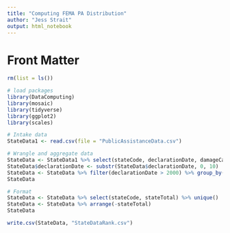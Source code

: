 ---
title: "Computing FEMA PA Distribution"
author: "Jess Strait"
output: html_notebook
---

# Front Matter

```{r}
rm(list = ls())

# load packages
library(DataComputing)
library(mosaic)
library(tidyverse)
library(ggplot2)
library(scales)

# Intake data
StateData1 <- read.csv(file = "PublicAssistanceData.csv")
```


```{r}
# Wrangle and aggregate data
StateData <- StateData1 %>% select(stateCode, declarationDate, damageCategoryCode, projectAmount)
StateData$declarationDate <- substr(StateData$declarationDate, 0, 10)
StateData <- StateData %>% filter(declarationDate > 2000) %>% group_by(stateCode) %>% mutate(stateTotal = sum(projectAmount))
StateData
```

```{r}
# Format
StateData <- StateData %>% select(stateCode, stateTotal) %>% unique()
StateData <- StateData %>% arrange(-stateTotal)
StateData
```


```{r}
write.csv(StateData, "StateDataRank.csv")
```

